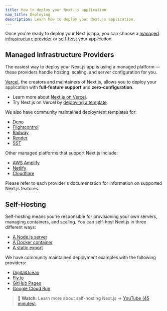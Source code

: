 ```yaml
---
title: How to deploy your Next.js application
nav_title: Deploying
description: Learn how to deploy your Next.js application.
---
```


Once you're ready to deploy your Next.js app, you can choose a [managed infrastructure provider](#managed-infrastructure-providers) or [self-host](#self-hosting) your application.

## Managed Infrastructure Providers

The easiest way to deploy your Next.js app is using a managed platform — these providers handle hosting, scaling, and server configuration for you.

[Vercel](https://vercel.com/docs/frameworks/nextjs?utm_source=next-site&utm_medium=docs&utm_campaign=next-website), the creators and maintainers of Next.js, allows you to deploy your application with **full-feature support** and **zero-configuration**.

- Learn more about [Next.js on Vercel](https://vercel.com/docs/frameworks/nextjs?utm_source=next-site&utm_medium=docs&utm_campaign=next-website).
- Try Next.js on Vercel by [deploying a template](https://vercel.com/templates/next.js?utm_source=next-site&utm_medium=docs&utm_campaign=next-website).

We also have community maintained deployment templates for:

- [Deno](https://github.com/nextjs/deploy-deno)
- [Flightcontrol](https://github.com/nextjs/deploy-flightcontrol)
- [Railway](https://github.com/nextjs/deploy-railway)
- [Render](https://github.com/nextjs/deploy-render)
- [SST](https://github.com/nextjs/deploy-sst)

Other managed platforms that support Next.js include:

- [AWS Amplify](https://docs.amplify.aws/nextjs/)
- [Netlify](https://docs.netlify.com/frameworks/next-js/overview/)
- [Cloudflare](https://developers.cloudflare.com/pages/framework-guides/nextjs/)

Please refer to each provider's documentation for information on supported Next.js features.

## Self-Hosting

Self-hosting means you're responsible for provisioning your own servers, managing containers, and scaling. You can self-host Next.js in three different ways:

- [A Node.js server](/docs/app/building-your-application/deploying#nodejs-server)
- [A Docker container](/docs/app/building-your-application/deploying#docker-image)
- [A static export](/docs/app/building-your-application/deploying#static-html-export)

We have community maintained deployment examples with the following providers:

- [DigitalOcean](https://github.com/nextjs/deploy-digitalocean)
- [Fly.io](https://github.com/nextjs/deploy-fly)
- [GitHub Pages](https://github.com/nextjs/deploy-github-pages)
- [Google Cloud Run](https://github.com/nextjs/deploy-google-cloud-run)

> **🎥 Watch:** Learn more about self-hosting Next.js → [YouTube (45 minutes)](https://www.youtube.com/watch?v=sIVL4JMqRfc).
